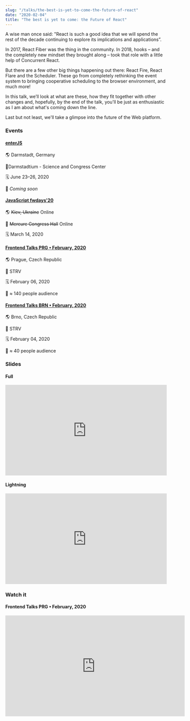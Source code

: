 ```yaml
---
slug: "/talks/the-best-is-yet-to-come-the-future-of-react"
date: "2020-02-04"
title: "The best is yet to come: the Future of React"
---
```


A wise man once said: "React is such a good idea that we will spend the rest of the decade continuing to explore its implications and applications”.

In 2017, React Fiber was the thing in the community. In 2018, hooks – and the completely new mindset they brought along – took that role with a little help of Concurrent React.

But there are a few other big things happening out there: React Fire, React Flare and the Scheduler. These go from completely rethinking the event system to bringing cooperative scheduling to the browser environment, and much more!

In this talk, we’ll look at what are these, how they fit together with other changes and, hopefully, by the end of the talk, you'll be just as enthusiastic as I am about what's coming down the line.

Last but not least, we'll take a glimpse into the future of the Web platform.

### Events

#### [enterJS](https://enterjs.de/lecture.php?id=11377&source=)

🌎 Darmstadt, Germany

📍Darmstadtium - Science and Congress Center

🗓️ June 23–26, 2020

👥 _Coming soon_

#### [JavaScript fwdays'20](https://fwdays.com/en/event/js-fwdays-2020)

🌎 <strike>Kiev, Ukraine</strike> Online

📍 <strike>Mercure Congress Hall</strike> Online

🗓️ March 14, 2020

#### [Frontend Talks PRG • February, 2020](https://www.eventbrite.com/e/frontend-talks-prg-tickets-90832890621)

🌎 Prague, Czech Republic

📍 STRV

🗓️ February 06, 2020

👥 ≈ 140 people audience

#### [Frontend Talks BRN • February, 2020](https://www.eventbrite.com/e/frontend-talks-brn-tickets-90827921759)

🌎 Brno, Czech Republic

📍 STRV

🗓️ February 04, 2020

👥 ≈ 40 people audience

### Slides

#### Full

<div style="left: 0; width: 100%; height: 0; position: relative; padding-bottom: 56.1972%;"><iframe src="https://speakerdeck.com/player/89342214f1094aca89532073a39ce6aa" style="border: 0; top: 0; left: 0; width: 100%; height: 100%; position: absolute;" allowfullscreen scrolling="no" allow="encrypted-media"></iframe></div>

#### Lightning

<div style="left: 0; width: 100%; height: 0; position: relative; padding-bottom: 56.1972%;"><iframe src="https://speakerdeck.com/player/589d7fbec93548f094a03354c7639982" style="border: 0; top: 0; left: 0; width: 100%; height: 100%; position: absolute;" allowfullscreen scrolling="no" allow="encrypted-media"></iframe></div>

### Watch it

#### Frontend Talks PRG • February, 2020

<iframe width="560" height="315" src="https://www.youtube.com/embed/zFH1IIW1OEQ" frameborder="0" allow="accelerometer; autoplay; encrypted-media; gyroscope; picture-in-picture" allowfullscreen></iframe>
